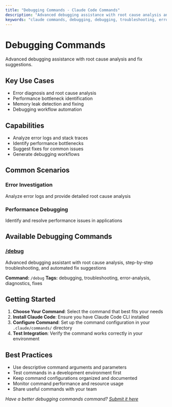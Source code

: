 ```yaml
---
title: "Debugging Commands - Claude Code Commands"
description: "Advanced debugging assistance with root cause analysis and fix suggestions."
keywords: "claude commands, debugging, debugging, troubleshooting, error-analysis"
---
```


# Debugging Commands

Advanced debugging assistance with root cause analysis and fix suggestions.

## Key Use Cases

- Error diagnosis and root cause analysis
- Performance bottleneck identification
- Memory leak detection and fixing
- Debugging workflow automation

## Capabilities

- Analyze error logs and stack traces
- Identify performance bottlenecks
- Suggest fixes for common issues
- Generate debugging workflows

## Common Scenarios

### Error Investigation
Analyze error logs and provide detailed root cause analysis

### Performance Debugging
Identify and resolve performance issues in applications


## Available Debugging Commands

### [/debug](/commands/debug)
Advanced debugging assistant with root cause analysis, step-by-step troubleshooting, and automated fix suggestions

**Command:** `/debug`
**Tags:** debugging, troubleshooting, error-analysis, diagnostics, fixes


## Getting Started

1. **Choose Your Command**: Select the command that best fits your needs
2. **Install Claude Code**: Ensure you have Claude Code CLI installed
3. **Configure Command**: Set up the command configuration in your `.claude/commands/` directory
4. **Test Integration**: Verify the command works correctly in your environment

## Best Practices

- Use descriptive command arguments and parameters
- Test commands in a development environment first
- Keep command configurations organized and documented
- Monitor command performance and resource usage
- Share useful commands with your team

*Have a better debugging commands command? [Submit it here](/submit)*

